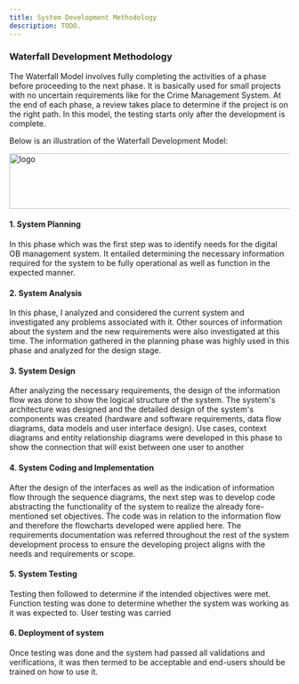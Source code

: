 ```yaml
---
title: System Development Methodology
description: TODO.
---
```


### Waterfall Development Methodology

The Waterfall Model involves fully completing the activities of a phase before proceeding to the next phase. 
It is basically used for small projects with no uncertain requirements like for the Crime Management System. 
At the end of each phase, a review takes place to determine if the project is on the right path. In this model, 
the testing starts only after the development is complete.

Below is an illustration of the Waterfall Development Model:

<Image 
    src="/images/docs/waterfall.jpg"
    width="518"
    height="100"
    alt="logo"
/>

#### 1. System Planning

In this phase which was the first step was to identify needs for the digital OB management system. It entailed 
determining the necessary information required for the system to be fully operational as well as function in the 
expected manner.

#### 2. System Analysis

In this phase, I analyzed and considered the current system and investigated any problems associated with it. 
Other sources of information about the system and the new requirements were also investigated at this time. 
The information gathered in the planning phase was highly used in this phase and analyzed for the design stage.

#### 3. System Design

After analyzing the necessary requirements, the design of the information flow was done to show the logical 
structure of the system. The system's architecture was designed and the detailed design of the system's 
components was created (hardware and software requirements, data flow diagrams, data models and user interface design). 
Use cases, context diagrams and entity relationship diagrams were developed in this phase to show the connection 
that will exist between one user to another

#### 4. System Coding and Implementation

After the design of the interfaces as well as the indication of information flow through the sequence diagrams, 
the next step was to develop code abstracting the functionality of the system to realize the already fore-mentioned 
set objectives. The code was in relation to the information flow and therefore the flowcharts developed were applied 
here. The requirements documentation was referred throughout the rest of the system development process to ensure 
the developing project aligns with the needs and requirements or scope.

#### 5. System Testing

Testing then followed to determine if the intended objectives were met. Function testing was done to determine 
whether the system was working as it was expected to. User testing was carried 

#### 6. Deployment of system

Once testing was done and the system had passed all validations and verifications, it was then termed to be 
acceptable and end-users should be trained on how to use it.